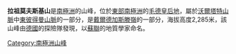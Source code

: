 {{coord|71|29|S|12|43|E|display=title}}

'''拉祖莫夫斯基山'''是[[南極洲|南極洲]]的山峰，位於[[東部南極洲|東部南極洲]]的[[毛德皇后地|毛德皇后地]]，屬於[[沃爾塔特山脈|沃爾塔特山脈]]中[[東彼得曼山脈|東彼得曼山脈]]的一部分，是[[戴爾德加斯滕嶺|戴爾德加斯滕嶺]]的一部分，海拔高度2,285米，該山峰由[[德國|德國]]的探險隊發現，以[[蘇聯|蘇聯]]的地質學家命名。

{{Antarctica-geo-stub}}
[[Category:南極洲山峰|Category:南極洲山峰]]
